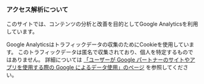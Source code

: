 
<TAboutLayout>


### アクセス解析について

このサイトでは、コンテンツの分析と改善を目的としてGoogle Analyticsを利用しています。

Google Analyticsはトラフィックデータの収集のためにCookieを使用しています。
このトラフィックデータは匿名で収集されており、個人を特定するものではありません。
詳細については
[「ユーザーが Google パートナーのサイトやアプリを使用する際の Google によるデータ使用」のページ](https://www.google.com/intl/ja/policies/privacy/partners/)
を参照してください。

</TAboutLayout>